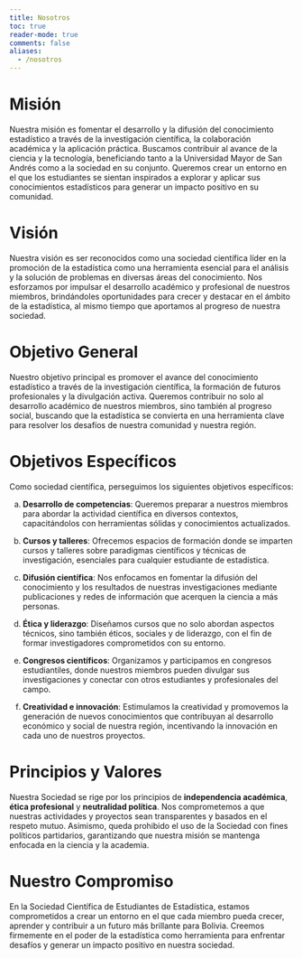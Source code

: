 ```yaml
---
title: Nosotros
toc: true
reader-mode: true
comments: false
aliases:
  - /nosotros
---
```


# Misión

Nuestra misión es fomentar el desarrollo y la difusión del conocimiento estadístico a través de la investigación científica, la colaboración académica y la aplicación práctica. Buscamos contribuir al avance de la ciencia y la tecnología, beneficiando tanto a la Universidad Mayor de San Andrés como a la sociedad en su conjunto. Queremos crear un entorno en el que los estudiantes se sientan inspirados a explorar y aplicar sus conocimientos estadísticos para generar un impacto positivo en su comunidad.

# Visión

Nuestra visión es ser reconocidos como una sociedad científica líder en la promoción de la estadística como una herramienta esencial para el análisis y la solución de problemas en diversas áreas del conocimiento. Nos esforzamos por impulsar el desarrollo académico y profesional de nuestros miembros, brindándoles oportunidades para crecer y destacar en el ámbito de la estadística, al mismo tiempo que aportamos al progreso de nuestra sociedad.

# Objetivo General

Nuestro objetivo principal es promover el avance del conocimiento estadístico a través de la investigación científica, la formación de futuros profesionales y la divulgación activa. Queremos contribuir no solo al desarrollo académico de nuestros miembros, sino también al progreso social, buscando que la estadística se convierta en una herramienta clave para resolver los desafíos de nuestra comunidad y nuestra región.

# Objetivos Específicos

Como sociedad científica, perseguimos los siguientes objetivos específicos:

a. **Desarrollo de competencias**: Queremos preparar a nuestros miembros para abordar la actividad científica en diversos contextos, capacitándolos con herramientas sólidas y conocimientos actualizados.

b. **Cursos y talleres**: Ofrecemos espacios de formación donde se imparten cursos y talleres sobre paradigmas científicos y técnicas de investigación, esenciales para cualquier estudiante de estadística.

c. **Difusión científica**: Nos enfocamos en fomentar la difusión del conocimiento y los resultados de nuestras investigaciones mediante publicaciones y redes de información que acerquen la ciencia a más personas.

d. **Ética y liderazgo**: Diseñamos cursos que no solo abordan aspectos técnicos, sino también éticos, sociales y de liderazgo, con el fin de formar investigadores comprometidos con su entorno.

e. **Congresos científicos**: Organizamos y participamos en congresos estudiantiles, donde nuestros miembros pueden divulgar sus investigaciones y conectar con otros estudiantes y profesionales del campo.

f. **Creatividad e innovación**: Estimulamos la creatividad y promovemos la generación de nuevos conocimientos que contribuyan al desarrollo económico y social de nuestra región, incentivando la innovación en cada uno de nuestros proyectos.

# Principios y Valores

Nuestra Sociedad se rige por los principios de **independencia académica**, **ética profesional** y **neutralidad política**. Nos comprometemos a que nuestras actividades y proyectos sean transparentes y basados en el respeto mutuo. Asimismo, queda prohibido el uso de la Sociedad con fines políticos partidarios, garantizando que nuestra misión se mantenga enfocada en la ciencia y la academia.

# Nuestro Compromiso

En la Sociedad Científica de Estudiantes de Estadística, estamos comprometidos a crear un entorno en el que cada miembro pueda crecer, aprender y contribuir a un futuro más brillante para Bolivia. Creemos firmemente en el poder de la estadística como herramienta para enfrentar desafíos y generar un impacto positivo en nuestra sociedad.